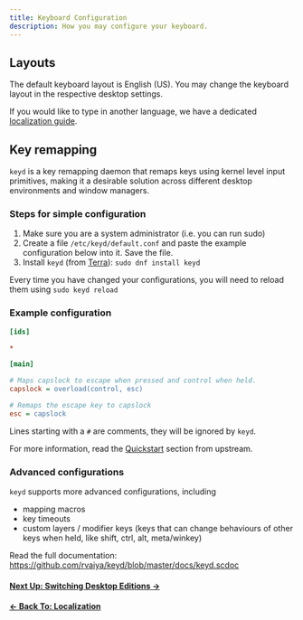 ```yaml
---
title: Keyboard Configuration
description: How you may configure your keyboard.
---
```



## Layouts

The default keyboard layout is English (US). You may change the keyboard layout in the respective desktop settings.

If you would like to type in another language, we have a dedicated [localization guide](/en/usage/l10n#inputting-in-another-language).

## Key remapping

`keyd` is a key remapping daemon that remaps keys using kernel level input primitives, making it a desirable solution across different desktop environments and window managers.

### Steps for simple configuration

1. Make sure you are a system administrator (i.e. you can run sudo)
2. Create a file `/etc/keyd/default.conf` and paste the example configuration below into it. Save the file.
3. Install `keyd` (from [Terra]): `sudo dnf install keyd`

Every time you have changed your configurations, you will need to reload them using `sudo keyd reload`

### Example configuration

```ini
[ids]

*

[main]

# Maps capslock to escape when pressed and control when held.
capslock = overload(control, esc)

# Remaps the escape key to capslock
esc = capslock
```

Lines starting with a `#` are comments, they will be ignored by `keyd`.

For more information, read the [Quickstart](https://github.com/rvaiya/keyd?tab=readme-ov-file#quickstart) section from upstream.

### Advanced configurations

`keyd` supports more advanced configurations, including

- mapping macros
- key timeouts
- custom layers / modifier keys (keys that can change behaviours of other keys when held, like shift, ctrl, alt, meta/winkey)

Read the full documentation: https://github.com/rvaiya/keyd/blob/master/docs/keyd.scdoc

[Terra]: https://terra.fyralabs.com

#### [Next Up: Switching Desktop Editions →](/en/usage/hop)

#### [← Back To: Localization](/en/usage/l10n)
